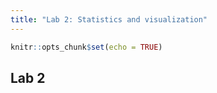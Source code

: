 ```yaml
---
title: "Lab 2: Statistics and visualization"
---
```


```r
knitr::opts_chunk$set(echo = TRUE)
```

## Lab 2

